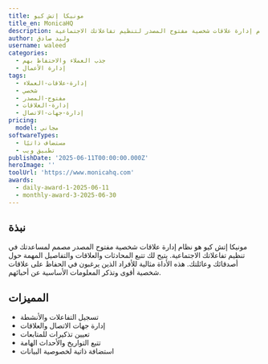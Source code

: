 ```yaml
---
title: مونيكا إتش كيو
title_en: MonicaHQ
description: نظام إدارة علاقات شخصية مفتوح المصدر لتنظيم تفاعلاتك الاجتماعية
author: وليد صادق
username: waleed
categories:
  - جذب العملاء والاحتفاظ بهم
  - إدارة الأعمال
tags:
  - إدارة-علاقات-العملاء
  - شخصي
  - مفتوح-المصدر
  - إدارة-العلاقات
  - إدارة-جهات-الاتصال
pricing:
  model: مجاني
softwareTypes:
  - مستضاف ذاتيًا
  - تطبيق ويب
publishDate: '2025-06-11T00:00:00.000Z'
heroImage: ''
toolUrl: 'https://www.monicahq.com'
awards:
  - daily-award-1-2025-06-11
  - monthly-award-3-2025-06-30
---
```

## نبذة
مونيكا إتش كيو هو نظام إدارة علاقات شخصية مفتوح المصدر مصمم لمساعدتك في تنظيم تفاعلاتك الاجتماعية. يتيح لك تتبع المحادثات والعلاقات والتفاصيل المهمة حول أصدقائك وعائلتك. هذه الأداة مثالية للأفراد الذين يرغبون في الحفاظ على علاقات شخصية أقوى وتذكر المعلومات الأساسية عن أحبائهم.

## المميزات
- تسجيل التفاعلات والأنشطة
- إدارة جهات الاتصال والعلاقات
- تعيين تذكيرات للمتابعات
- تتبع التواريخ والأحداث الهامة
- استضافة ذاتية لخصوصية البيانات
